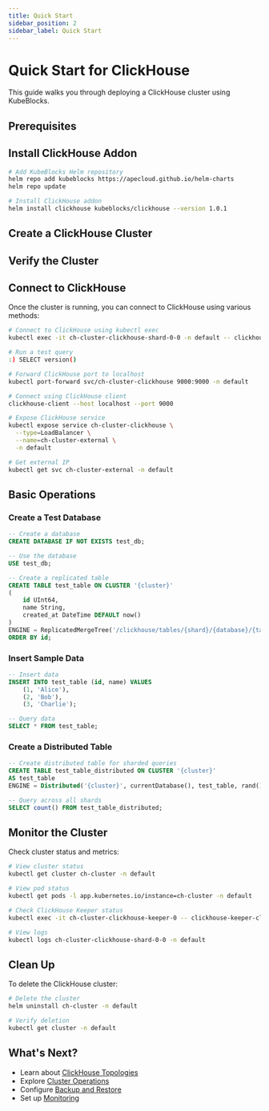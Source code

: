 ```yaml
---
title: Quick Start
sidebar_position: 2
sidebar_label: Quick Start
---
```



# Quick Start for ClickHouse

This guide walks you through deploying a ClickHouse cluster using KubeBlocks.

## Prerequisites


<Prerequisites />

## Install ClickHouse Addon

```bash
# Add KubeBlocks Helm repository
helm repo add kubeblocks https://apecloud.github.io/helm-charts
helm repo update

# Install ClickHouse addon
helm install clickhouse kubeblocks/clickhouse --version 1.0.1
```

## Create a ClickHouse Cluster


<CreateCluster />

## Verify the Cluster


<VerifyCluster />

## Connect to ClickHouse

Once the cluster is running, you can connect to ClickHouse using various methods:

<Tabs>
<TabItem value="kubectl" label="kubectl exec" default>

```bash
# Connect to ClickHouse using kubectl exec
kubectl exec -it ch-cluster-clickhouse-shard-0-0 -n default -- clickhouse-client

# Run a test query
:) SELECT version()
```

</TabItem>
<TabItem value="port-forward" label="Port Forward">

```bash
# Forward ClickHouse port to localhost
kubectl port-forward svc/ch-cluster-clickhouse 9000:9000 -n default

# Connect using ClickHouse client
clickhouse-client --host localhost --port 9000
```

</TabItem>
<TabItem value="external" label="External Access">

```bash
# Expose ClickHouse service
kubectl expose service ch-cluster-clickhouse \
  --type=LoadBalancer \
  --name=ch-cluster-external \
  -n default

# Get external IP
kubectl get svc ch-cluster-external -n default
```

</TabItem>
</Tabs>

## Basic Operations

### Create a Test Database

```sql
-- Create a database
CREATE DATABASE IF NOT EXISTS test_db;

-- Use the database
USE test_db;

-- Create a replicated table
CREATE TABLE test_table ON CLUSTER '{cluster}'
(
    id UInt64,
    name String,
    created_at DateTime DEFAULT now()
)
ENGINE = ReplicatedMergeTree('/clickhouse/tables/{shard}/{database}/{table}', '{replica}')
ORDER BY id;
```

### Insert Sample Data

```sql
-- Insert data
INSERT INTO test_table (id, name) VALUES 
    (1, 'Alice'),
    (2, 'Bob'),
    (3, 'Charlie');

-- Query data
SELECT * FROM test_table;
```

### Create a Distributed Table

```sql
-- Create distributed table for sharded queries
CREATE TABLE test_table_distributed ON CLUSTER '{cluster}'
AS test_table
ENGINE = Distributed('{cluster}', currentDatabase(), test_table, rand());

-- Query across all shards
SELECT count() FROM test_table_distributed;
```

## Monitor the Cluster

Check cluster status and metrics:

```bash
# View cluster status
kubectl get cluster ch-cluster -n default

# View pod status
kubectl get pods -l app.kubernetes.io/instance=ch-cluster -n default

# Check ClickHouse Keeper status
kubectl exec -it ch-cluster-clickhouse-keeper-0 -- clickhouse-keeper-client -q "srvr"

# View logs
kubectl logs ch-cluster-clickhouse-shard-0-0 -n default
```

## Clean Up

To delete the ClickHouse cluster:

```bash
# Delete the cluster
helm uninstall ch-cluster -n default

# Verify deletion
kubectl get cluster -n default
```

## What's Next?

- Learn about [ClickHouse Topologies](./03-topologies/01-standalone.mdx)
- Explore [Cluster Operations](./04-operations/01-stop-start-restart.mdx)
- Configure [Backup and Restore](./05-backup-restore/01-create-backuprepo.mdx)
- Set up [Monitoring](./08-monitoring/01-integrate-with-prometheus-operator.mdx)